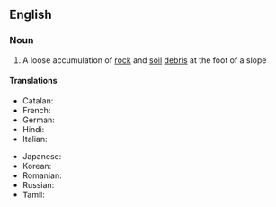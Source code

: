 ==English==

===Noun===
{{wikipedia}}
{{en-noun|colluvia|s}}

# {{lb|en|geology}} A loose accumulation of [[rock]] and [[soil]] [[debris]] at the foot of a slope

====Translations====
{{trans-top|a loose accumulation of rock and soil debris at the foot of a slope}}
* Catalan: {{t|ca|col·luvió|m}}
* French: {{t+|fr|colluvion|m}}
* German: {{t|de|Kolluvium}}
* Hindi: {{t|hi|मिश्रोढ़क|tr=miśrōṛhak|sc=Deva}}
* Italian: {{t|it|colluvium}}
{{trans-mid}}
* Japanese: {{t|ja|崩積層|tr=ほうせきそう, hōsekisō|sc=Jpan}}
* Korean: {{t+|ko|붕적토|tr=bung-jeok-to, 崩積土|sc=Kore}}
* Romanian: {{t+|ro|coluviu|n}}
* Russian: {{t+|ru|коллю́вий|m}}
* Tamil: {{t|ta|பாறை புதர்|sc=Taml}}
{{trans-bottom}}